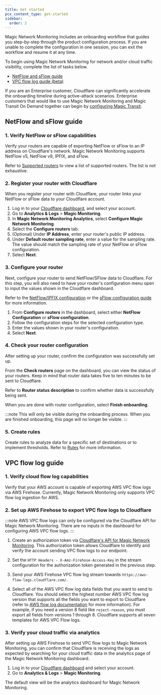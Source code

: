 ```yaml
---
title: Get started
pcx_content_type: get-started
sidebar:
  order: 2
---
```



Magic Network Monitoring includes an onboarding workflow that guides you step-by-step through the product configuration process. If you are unable to complete the configuration in one session, you can exit the workflow and resume it at any time.

To begin using Magic Network Monitoring for network and/or cloud traffic visibility, complete the list of tasks below.

- [NetFlow and sFlow guide](#netflow-and-sflow-guide)
- [VPC flow log guide (beta)](#vpc-flow-log-guide)

If you are an Enterprise customer, Cloudflare can significantly accelerate the onboarding timeline during active-attack scenarios. Enterprise customers that would like to use Magic Network Monitoring and Magic Transit On Demand together can begin by [configuring Magic Transit](/magic-transit/get-started/).

## NetFlow and sFlow guide

### 1. Verify NetFlow or sFlow capabilities

Verify your routers are capable of exporting <GlossaryTooltip term="NetFlow">NetFlow</GlossaryTooltip> or <GlossaryTooltip term="sFlow">sFlow</GlossaryTooltip> to an IP address on Cloudflare's network. Magic Network Monitoring supports NetFlow v5, NetFlow v9, IPFIX, and sFlow.

Refer to [Supported routers](/magic-network-monitoring/routers/supported-routers) to view a list of supported routers. The list is not exhaustive.

### 2. Register your router with Cloudflare

When you register your router with Cloudflare, your router links your NetFlow or sFlow data to your Cloudflare account.

1. Log in to your [Cloudflare dashboard](https://dash.cloudflare.com/login), and select your account.
2. Go to **Analytics & Logs** > **Magic Monitoring**.
3. In **Magic Network Monitoring Analytics**, select **Configure Magic Network Monitoring**.
4. Select the **Configure routers** tab.
5. (Optional) Under **IP Address**, enter your router's public IP address.
6. Under **Default router sampling rate**, enter a value for the <GlossaryTooltip term="sampling">sampling</GlossaryTooltip> rate. The value should match the sampling rate of your NetFlow or sFlow configuration.
7. Select **Next**.

### 3. Configure your router

Next, configure your router to send NetFlow/SFlow data to Cloudflare. For this step, you will also need to have your router's configuration menu open to input the values shown in the Cloudflare dashboard.

Refer to the [NetFlow/IPFIX configuration](/magic-network-monitoring/routers/netflow-ipfix-config/) or the [sFlow configuration guide](/magic-network-monitoring/routers/sflow-config/) for more information.

1. From **Configure routers** in the dashboard, select either **NetFlow Configuration** or **sFlow configuration**.
2. Follow the configuration steps for the selected configuration type.
3. Enter the values shown in your router's configuration.
4. Select **Next**.

### 4. Check your router configuration

After setting up your router, confirm the configuration was successfully set up.

From the **Check routers** page on the dashboard, you can view the status of your routers. Keep in mind that router data takes five to ten minutes to be sent to Cloudflare.

Refer to **Router status description** to confirm whether data is successfully being sent.

When you are done with router configuration, select **Finish onboarding**.

:::note
This will only be visible during the onboarding process. When you are finished onboarding, this page will no longer be visible.
:::

### 5. Create rules

Create rules to analyze data for a specific set of destinations or to implement thresholds. Refer to [Rules](/magic-network-monitoring/rules/) for more information.

## VPC flow log guide <Badge text="Beta" variant="caution" />

### 1. Verify cloud flow log capabilities

Verify that your AWS account is capable of exporting AWS VPC flow logs via AWS Firehose. Currently, Magic Network Monitoring only supports VPC flow log ingestion for AWS.

### 2. Set up AWS Firehose to export VPC flow logs to Cloudflare

:::note
AWS VPC flow logs can only be configured via the Cloudflare API for Magic Network Monitoring. There are no inputs in the dashboard for configuring AWS VPC flow logs.
:::

1. Create an authorization token via [Cloudflare's API for Magic Network Monitoring](/api/resources/magic_network_monitoring/subresources/vpc_flows/subresources/tokens/methods/create/). This authorization token allows Cloudflare to identify and verify the account sending VPC flow logs to our endpoint.

	<APIRequest
		path="/accounts/{account_id}/mnm/vpc-flows/token"
		method="POST"
	/>

2. Set the `HTTP Headers - X-Amz-Firehose-Access-Key` in the stream configuration for the authorization token generated in the previous step.

3. Send your AWS Firehose VPC flow log stream towards `https://aws-flow-logs.cloudflare.com/`.

4. Select all of the AWS VPC flow log data fields that you want to send to Cloudflare. You should select the highest number AWS VPC flow log version that supports all the fields you want to export to Cloudflare (refer to [AWS flow log documentation](https://docs.aws.amazon.com/vpc/latest/userguide/flow-log-records.html) for more information). For example, if you need a version 8 field like `reject-reason`, you must export all fields from versions 1 through 8. Cloudflare supports all seven templates for AWS VPC Flow logs.

### 3. Verify your cloud traffic via analytics

After setting up AWS Firehose to send VPC flow logs to Magic Network Monitoring, you can confirm that Cloudflare is receiving the logs as expected by searching for your cloud traffic data in the analytics page of the Magic Network Monitoring dashboard.

1. Log in to your [Cloudflare dashboard](https://dash.cloudflare.com/) and select your account.
2. Go to **Analytics & Logs** > **Magic Monitoring**.

The default view will be the analytics dashboard for Magic Network Monitoring.
